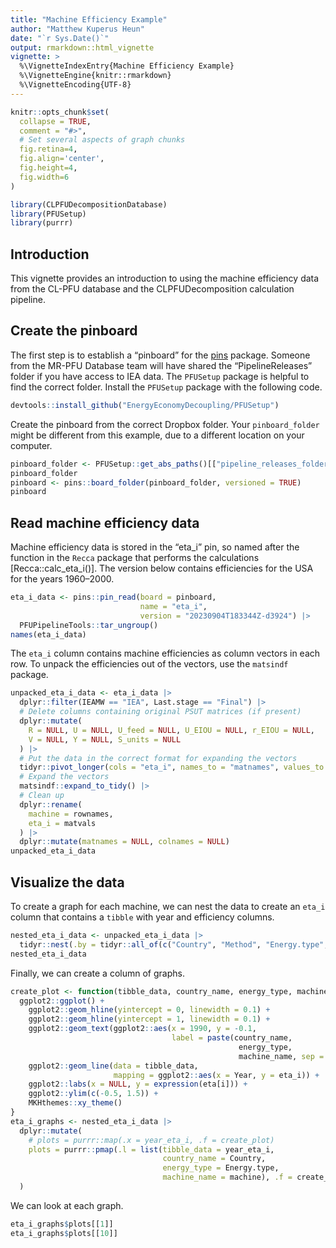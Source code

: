```yaml
---
title: "Machine Efficiency Example"
author: "Matthew Kuperus Heun"
date: "`r Sys.Date()`"
output: rmarkdown::html_vignette
vignette: >
  %\VignetteIndexEntry{Machine Efficiency Example}
  %\VignetteEngine{knitr::rmarkdown}
  %\VignetteEncoding{UTF-8}
---
```


```r
knitr::opts_chunk$set(
  collapse = TRUE,
  comment = "#>", 
  # Set several aspects of graph chunks
  fig.retina=4,
  fig.align='center', 
  fig.height=4,
  fig.width=6
)
```

```r
library(CLPFUDecompositionDatabase)
library(PFUSetup)
library(purrr)
```


## Introduction

This vignette provides an introduction to using the machine efficiency data
from the CL-PFU database and the CLPFUDecomposition calculation pipeline.


## Create the pinboard

The first step is to establish a "pinboard" 
for the [pins](https://pins.rstudio.com) package.
Someone from the MR-PFU Database team will have shared the "PipelineReleases"
folder if you have access to IEA data. 
The `PFUSetup` package is helpful to find the correct folder.
Install the `PFUSetup` package with the following code.

```r
devtools::install_github("EnergyEconomyDecoupling/PFUSetup")
```

Create the pinboard from the correct Dropbox folder.
Your `pinboard_folder` might be different from this example, 
due to a different location on your computer.

```r
pinboard_folder <- PFUSetup::get_abs_paths()[["pipeline_releases_folder"]]
pinboard_folder
pinboard <- pins::board_folder(pinboard_folder, versioned = TRUE)
pinboard
```


## Read machine efficiency data

Machine efficiency data is stored in the "eta_i" pin,
so named after the function in the `Recca` package that
performs the calculations [Recca::calc_eta_i()].
The version below contains efficiencies 
for the USA for the years 1960--2000.

```r
eta_i_data <- pins::pin_read(board = pinboard,
                             name = "eta_i",
                             version = "20230904T183344Z-d3924") |> 
  PFUPipelineTools::tar_ungroup()
names(eta_i_data)
```

The `eta_i` column contains machine efficiencies
as column vectors in each row. 
To unpack the efficiencies out of the vectors,
use the `matsindf` package.

```r
unpacked_eta_i_data <- eta_i_data |> 
  dplyr::filter(IEAMW == "IEA", Last.stage == "Final") |> 
  # Delete columns containing original PSUT matrices (if present)
  dplyr::mutate(
    R = NULL, U = NULL, U_feed = NULL, U_EIOU = NULL, r_EIOU = NULL,
    V = NULL, Y = NULL, S_units = NULL
  ) |> 
  # Put the data in the correct format for expanding the vectors
  tidyr::pivot_longer(cols = "eta_i", names_to = "matnames", values_to = "matvals") |> 
  # Expand the vectors
  matsindf::expand_to_tidy() |> 
  # Clean up
  dplyr::rename(
    machine = rownames, 
    eta_i = matvals
  ) |> 
  dplyr::mutate(matnames = NULL, colnames = NULL)
unpacked_eta_i_data
```


## Visualize the data

To create a graph for each machine, 
we can nest the data
to create an `eta_i` column that contains 
a `tibble` with year and efficiency columns.

```r
nested_eta_i_data <- unpacked_eta_i_data |> 
  tidyr::nest(.by = tidyr::all_of(c("Country", "Method", "Energy.type", "Last.stage", "IEAMW", "machine")), .key = "year_eta_i")
nested_eta_i_data
```

Finally, we can create a column of graphs.

```r
create_plot <- function(tibble_data, country_name, energy_type, machine_name) {
  ggplot2::ggplot() +
    ggplot2::geom_hline(yintercept = 0, linewidth = 0.1) +
    ggplot2::geom_hline(yintercept = 1, linewidth = 0.1) +
    ggplot2::geom_text(ggplot2::aes(x = 1990, y = -0.1, 
                                    label = paste(country_name, 
                                                   energy_type, 
                                                   machine_name, sep = "; "))) +
    ggplot2::geom_line(data = tibble_data,
                       mapping = ggplot2::aes(x = Year, y = eta_i)) +
    ggplot2::labs(x = NULL, y = expression(eta[i])) + 
    ggplot2::ylim(c(-0.5, 1.5)) +
    MKHthemes::xy_theme()
}
eta_i_graphs <- nested_eta_i_data |> 
  dplyr::mutate(
    # plots = purrr::map(.x = year_eta_i, .f = create_plot)
    plots = purrr::pmap(.l = list(tibble_data = year_eta_i, 
                                  country_name = Country, 
                                  energy_type = Energy.type,
                                  machine_name = machine), .f = create_plot)
  )
```

We can look at each graph.

```r
eta_i_graphs$plots[[1]]
eta_i_graphs$plots[[10]]
```
